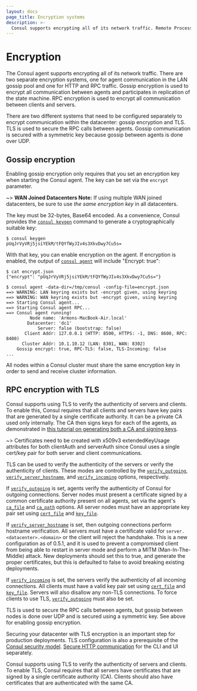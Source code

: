 ```yaml
---
layout: docs
page_title: Encryption systems
description: >-
  Consul supports encrypting all of its network traffic. Remote Process Calls (RPCs) between client and server agents can be encrypted with TLS and authenticated with certificates. Gossip communication between all agents can also be encrypted.
---
```


# Encryption

The Consul agent supports encrypting all of its network traffic. There are two separate encryption systems, one for agent communication in the LAN gossip pool and one for HTTP and RPC traffic. Gossip encryption is used to encrypt all communication between agents and participates in replication of the state machine. RPC encryption is used to encrypt all communication between clients and servers.


There are two different systems that need to be configured separately to encrypt communication within the datacenter: gossip encryption and TLS. TLS is used to secure the RPC calls between agents. Gossip communication is secured with a symmetric key because gossip between agents is done over UDP. 

## Gossip encryption

Enabling gossip encryption only requires that you set an encryption key when starting the Consul agent. The key can be set via the `encrypt` parameter.

~> **WAN Joined Datacenters Note:** If using multiple WAN joined datacenters, be sure to use _the same encryption key_ in all datacenters.

The key must be 32-bytes, Base64 encoded. As a convenience, Consul provides the [`consul keygen`](/consul/commands/keygen) command to generate a cryptographically suitable key:

```shell-session
$ consul keygen
pUqJrVyVRj5jsiYEkM/tFQYfWyJIv4s3XkvDwy7Cu5s=
```

With that key, you can enable encryption on the agent. If encryption is enabled, the output of [`consul agent`](/consul/commands/agent) will include "Encrypt: true":

```shell-session
$ cat encrypt.json
{"encrypt": "pUqJrVyVRj5jsiYEkM/tFQYfWyJIv4s3XkvDwy7Cu5s="}

$ consul agent -data-dir=/tmp/consul -config-file=encrypt.json
==> WARNING: LAN keyring exists but -encrypt given, using keyring
==> WARNING: WAN keyring exists but -encrypt given, using keyring
==> Starting Consul agent...
==> Starting Consul agent RPC...
==> Consul agent running!
         Node name: 'Armons-MacBook-Air.local'
        Datacenter: 'dc1'
            Server: false (bootstrap: false)
       Client Addr: 127.0.0.1 (HTTP: 8500, HTTPS: -1, DNS: 8600, RPC: 8400)
      Cluster Addr: 10.1.10.12 (LAN: 8301, WAN: 8302)
    Gossip encrypt: true, RPC-TLS: false, TLS-Incoming: false
...
```

All nodes within a Consul cluster must share the same encryption key in order to send and receive cluster information.

## RPC encryption with TLS

Consul supports using TLS to verify the authenticity of servers and clients. To enable this, Consul requires that all clients and servers have key pairs that are generated by a single certificate authority. It can be a private CA used only internally. The CA then signs keys for each of the agents, as demonstrated in [this tutorial on generating both a CA and signing keys](/consul/docs/secure-consul/encryption/tls/builtin?utm_source=docs).

~> Certificates need to be created with x509v3 extendedKeyUsage attributes for both clientAuth and serverAuth since Consul uses a single cert/key pair for both server and client communications.

TLS can be used to verify the authenticity of the servers or verify the authenticity of clients. These modes are controlled by the [`verify_outgoing`](/consul/docs/reference/agent#tls_internal_rpc_verify_outgoing), [`verify_server_hostname`](/consul/docs/reference/agent#tls_internal_rpc_verify_server_hostname), and [`verify_incoming`](/consul/docs/reference/agent#tls_internal_rpc_verify_incoming) options, respectively.

If [`verify_outgoing`](/consul/docs/reference/agent#tls_internal_rpc_verify_outgoing) is set, agents verify the authenticity of Consul for outgoing connections. Server nodes must present a certificate signed by a common certificate authority present on all agents, set via the agent's [`ca_file`](/consul/docs/reference/agent#tls_internal_rpc_ca_file) and [`ca_path`](/consul/docs/reference/agent#tls_internal_rpc_ca_path) options. All server nodes must have an appropriate key pair set using [`cert_file`](/consul/docs/reference/agent#tls_internal_rpc_cert_file) and [`key_file`](/consul/docs/reference/agent#tls_internal_rpc_key_file).

If [`verify_server_hostname`](/consul/docs/reference/agent#tls_internal_rpc_verify_server_hostname) is set, then outgoing connections perform hostname verification. All servers must have a certificate valid for `server.<datacenter>.<domain>` or the client will reject the handshake. This is a new configuration as of 0.5.1, and it is used to prevent a compromised client from being able to restart in server mode and perform a MITM (Man-In-The-Middle) attack. New deployments should set this to true, and generate the proper certificates, but this is defaulted to false to avoid breaking existing deployments.

If [`verify_incoming`](/consul/docs/reference/agent#tls_internal_rpc_verify_incoming) is set, the servers verify the authenticity of all incoming connections. All clients must have a valid key pair set using [`cert_file`](/consul/docs/reference/agent#tls_internal_rpc_cert_file) and [`key_file`](/consul/docs/reference/agent#tls_internal_rpc_key_file). Servers will also disallow any non-TLS connections. To force clients to use TLS, [`verify_outgoing`](/consul/docs/reference/agent#tls_internal_rpc_verify_outgoing) must also be set.

TLS is used to secure the RPC calls between agents, but gossip between nodes is done over UDP and is secured using a symmetric key. See above for enabling gossip encryption.

Securing your datacenter with TLS encryption is an important step for production deployments. TLS configuration is also a prerequisite of the [Consul security model](/consul/docs/secure-consul/security-model).  [Secure HTTP communication](/consul/docs/secure-consul/encryption/tls/openssl#configure-the-consul-ui-for-https) for the CLI and UI separately.

Consul supports using TLS to verify the authenticity of servers and clients. To enable TLS, Consul requires that all servers have certificates that are signed by a single certificate authority (CA). Clients should also have certificates that are authenticated with the same CA.